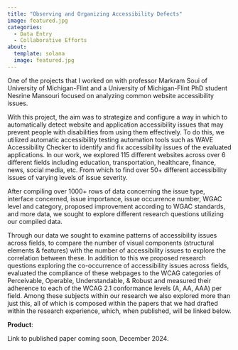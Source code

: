```yaml
---
title: "Observing and Organizing Accessibility Defects"
image: featured.jpg
categories:
  - Data Entry
  - Collaborative Efforts
about: 
  template: solana
  image: featured.jpg
---
```


One of the projects that I worked on with professor Markram Soui of University of Michigan-Flint and a University of Michigan-Flint PhD student Nesrine Mansouri focused on analyzing common website accessibility issues. 

With this project, the aim was to strategize and configure a way in which to automatically detect website and application accessibility issues that may prevent people with disabilities from using them effectively. To do this, we utilized automatic accessibility testing automation tools such as WAVE Accessibility Checker to identify and fix accessibility issues of the evaluated applications. In our work, we explored 115 different websites across over 6 different fields including education, transportation, healthcare, finance, news, social media, etc. From which to find over 50+ different accessibility issues of varying levels of issue severity. 

After compiling over 1000+ rows of data concerning the issue type, interface concerned, issue importance, issue occurrence number, WGAC level and category, proposed improvement according to WGAC standards, and more data, we sought to explore different research questions utilizing our compiled data. 

Through our data we sought to examine patterns of accessibility issues across fields, to compare the number of visual components (structural elements & features) with the number of accessibility issues to explore the correlation between these. In addition to this we proposed research questions exploring the co-occurrence of accessibility issues across fields, evaluated the compliance of these webpages to the WCAG categories of Perceivable, Operable, Understandable, & Robust and measured their adherence to each of the WCAG 2.1 conformance levels (A, AA, AAA) per field. Among these subjects within our research we also explored more than just this, all of which is composed within the papers that we had drafted within the research experience, which, when published, will be linked below. 

**Product**:

Link to published paper coming soon, December 2024. 